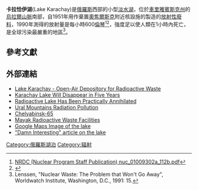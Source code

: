 {{Infobox_lake
| lake_name          = 卡拉恰伊湖<br>Карача́й
| image_lake         = 
| caption_lake       = 
| image_bathymetry   = 
| caption_bathymetry = 
| location           = 
| coords             = {{coord|55|40|42|N|60|47|59|E|region:RU_type:waterbody}}
| type               = [[水庫|水庫]]
| inflow             = 
| outflow            = 
| catchment          = 
| basin_countries    = 
| length             = 
| width              = 
| area               = 
| depth              = 
| max-depth          = 
| volume             =  
| residence_time     = 
| shore              = 
| elevation          = 
| frozen             = 
| islands            = 
| cities             = 
| reference          = 
}}
'''卡拉恰伊湖'''(Lake Karachay)是[[俄羅斯|俄羅斯]]西部的小型[[淡水湖|淡水湖]]，位於[[車里雅賓斯克州|車里雅賓斯克州]]的[[烏拉爾山脈|烏拉爾山脈]]南部，自1951年用作棄置[[奧焦爾斯克_(車里雅賓斯克州)|奧焦爾斯克]]附近核設施的製造的[[放射性廢料|放射性廢料]]，1990年測得的放射量是每小時600[[倫琴_(單位)|倫琴]]<ref>[http://docs.nrdc.org/nuclear/nuc_01009302a_112b.pdf NRDC (Nuclear Program Staff Publication) nuc_01009302a_112b.pdf<!-- Bot generated title -->]{{dead link|date=2018年2月 |bot=InternetArchiveBot |fix-attempted=yes }}</ref><ref>{{Cite web |url=http://www10.antenna.nl/wise/341/3409.html |title=Wise Nc; Soviet Weapons Plant Pollution<!-- Bot generated title --> |access-date=2010-10-01 |archive-date=2012-03-03 |archive-url=https://web.archive.org/web/20120303235213/http://www10.antenna.nl/wise/341/3409.html |dead-url=no }}</ref>，強度足以使人類在1小時內死亡，是全球污染最嚴重的地區<ref name="Lenssen">Lenssen, "Nuclear Waste: The Problem that Won't Go Away", Worldwatch Institute, Washington, D.C., 1991: 15.</ref>。

==參考文獻==
{{reflist|2}}

==外部連結==
*[http://www.polar.mephi.ru/ru/conf/2000/6/8.html Lake Karachay - Open-Air Depository for Radioactive Waste]{{Wayback|url=http://www.polar.mephi.ru/ru/conf/2000/6/8.html |date=20080502144414 }} {{ru icon}}
*[https://web.archive.org/web/20060628020920/http://www.chrab.chel.su/archive/25-07-00/1/A108539.DOC.html Karachay Lake Will Disappear in Five Years] {{ru icon}}
*[https://web.archive.org/web/20110717011842/http://nuclearno.ru/text.asp?1421 Radioactive Lake Has Been Practically Annihilated] {{ru icon}}
*[http://www.american.edu/TED/ural.htm Ural Mountains Radiation Pollution] {{Wayback|url=http://www.american.edu/TED/ural.htm |date=20170307130100 }}
*[http://www.globalsecurity.org/wmd/world/russia/chelyabinsk-65_nuc.htm Chelyabinsk-65]{{Wayback|url=http://www.globalsecurity.org/wmd/world/russia/chelyabinsk-65_nuc.htm |date=20100903191113 }}
*[https://web.archive.org/web/20060416082819/http://www.nti.org/db/nisprofs/russia/fissmat/pumayak/nucwaste.htm Mayak Radioactive Waste Facilities]
*[http://maps.google.com/maps?om=1&t=k&ie=UTF8&ll=55.677633,60.796173&spn=0.009244,0.01929&z=16 Google Maps Image of the lake]
*[http://www.damninteresting.com/?p=973 "Damn Interesting" article on the lake] {{Wayback|url=http://www.damninteresting.com/?p=973 |date=20110610211331 }}

{{coord|55|40|42|N|60|47|59|E|region:RU_type:waterbody|display=title}}



[[Category:俄羅斯湖泊|Category:俄羅斯湖泊]]
[[Category:辐射|Category:辐射]]